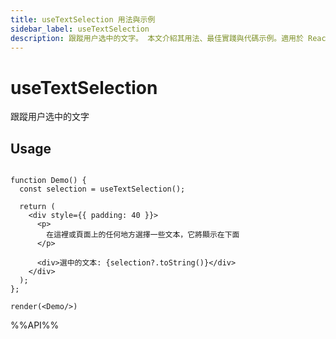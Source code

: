```yaml
---
title: useTextSelection 用法與示例
sidebar_label: useTextSelection
description: 跟蹤用户选中的文字。 本文介紹其用法、最佳實踐與代碼示例。適用於 React 開發中需要處理副作用的場景。
---
```

# useTextSelection

跟蹤用户选中的文字

## Usage

```tsx live noInline

function Demo() {
  const selection = useTextSelection();

  return (
    <div style={{ padding: 40 }}>
      <p>
        在這裡或頁面上的任何地方選擇一些文本，它將顯示在下面
      </p>

      <div>選中的文本: {selection?.toString()}</div>
    </div>
  );
};

render(<Demo/>)
```

%%API%%